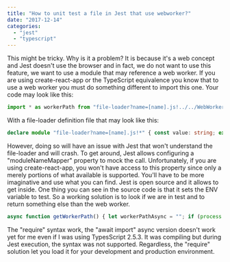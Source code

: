 ```yaml
---
title: "How to unit test a file in Jest that use webworker?"
date: "2017-12-14"
categories: 
  - "jest"
  - "typescript"
---
```


This might be tricky. Why is it a problem? It is because it's a web concept and Jest doesn't use the browser and in fact, we do not want to use this feature, we want to use a module that may reference a web worker. If you are using create-react-app or the TypeScript equivalence you know that to use a web worker you must do something different to import this one. Your code may look like this:

```typescript
import * as workerPath from "file-loader?name=[name].js!../../WebWorkers/yourWebWorker"; 
``` 


With a file-loader definition file that may look like this:

```typescript
declare module "file-loader?name=[name].js!*" { const value: string; export = value; } 
``` 


However, doing so will have an issue with Jest that won't understand the file-loader and will crash. To get around, Jest allows configuring a "moduleNameMapper" property to mock the call. Unfortunately, if you are using create-react-app, you won't have access to this property since only a merely portions of what available is supported. You'll have to be more imaginative and use what you can find. Jest is open source and it allows to get inside. One thing you can see in the source code is that it sets the ENV variable to test. So a working solution is to look if we are in test and to return something else than the web worker.

```typescript
async function getWorkerPath() { let workerPathAsync = ""; if (process.env.NODE_ENV !== "test") { workerPathAsync = require("file-loader?name=[name].js!../../WebWorkers/logWebWorker"); } return workerPathAsync; } const workerPath = getWorkerPath(); 
``` 


The "require" syntax work, the "await import" async version doesn't work yet for me even if I was using TypesScript 2.5.3. It was compiling but during Jest execution, the syntax was not supported. Regardless, the "require" solution let you load it for your development and production environment.
